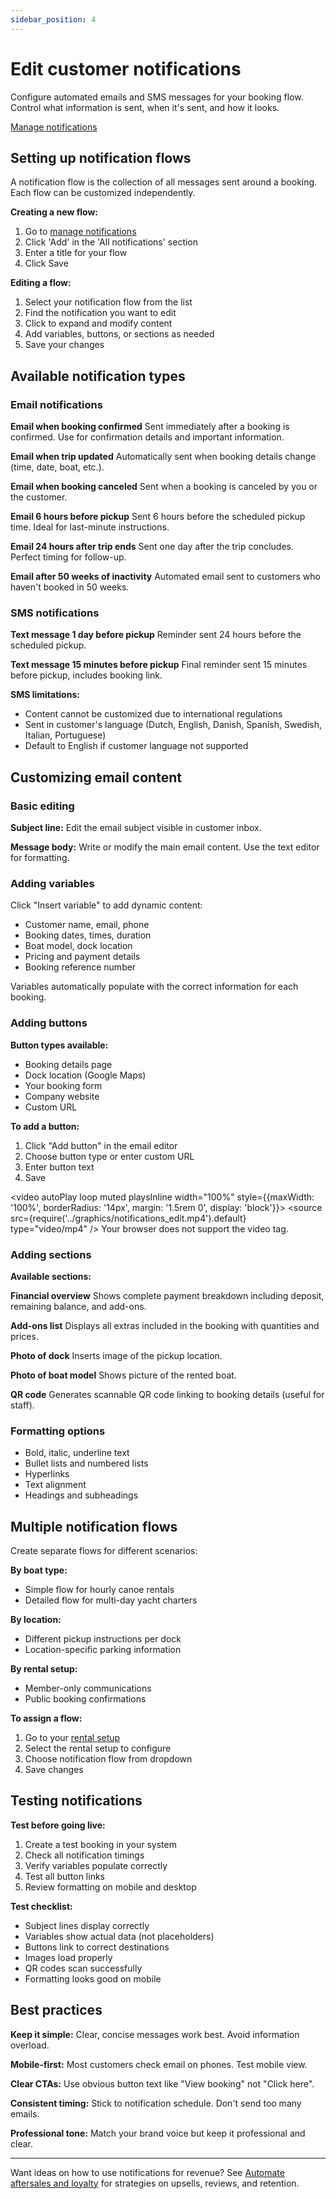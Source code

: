 ```yaml
---
sidebar_position: 4
---
```


# Edit customer notifications

Configure automated emails and SMS messages for your booking flow. Control what information is sent, when it's sent, and how it looks.

<div class="button-container">
  <a href="https://dashboard.letsbook.app/notifications" class="button button--primary" target="_blank" rel="noopener noreferrer">Manage notifications</a>
</div>

## Setting up notification flows

A notification flow is the collection of all messages sent around a booking. Each flow can be customized independently.

**Creating a new flow:**

1. Go to [manage notifications](https://dashboard.letsbook.app/notifications)
2. Click 'Add' in the 'All notifications' section
3. Enter a title for your flow
4. Click Save

**Editing a flow:**

1. Select your notification flow from the list
2. Find the notification you want to edit
3. Click to expand and modify content
4. Add variables, buttons, or sections as needed
5. Save your changes

## Available notification types

### Email notifications

**Email when booking confirmed**
Sent immediately after a booking is confirmed. Use for confirmation details and important information.

**Email when trip updated**
Automatically sent when booking details change (time, date, boat, etc.).

**Email when booking canceled**
Sent when a booking is canceled by you or the customer.

**Email 6 hours before pickup**
Sent 6 hours before the scheduled pickup time. Ideal for last-minute instructions.

**Email 24 hours after trip ends**
Sent one day after the trip concludes. Perfect timing for follow-up.

**Email after 50 weeks of inactivity**
Automated email sent to customers who haven't booked in 50 weeks.

### SMS notifications

**Text message 1 day before pickup**
Reminder sent 24 hours before the scheduled pickup.

**Text message 15 minutes before pickup**
Final reminder sent 15 minutes before pickup, includes booking link.

**SMS limitations:**
- Content cannot be customized due to international regulations
- Sent in customer's language (Dutch, English, Danish, Spanish, Swedish, Italian, Portuguese)
- Default to English if customer language not supported

## Customizing email content

### Basic editing

**Subject line:**
Edit the email subject visible in customer inbox.

**Message body:**
Write or modify the main email content. Use the text editor for formatting.

### Adding variables

Click "Insert variable" to add dynamic content:

- Customer name, email, phone
- Booking dates, times, duration
- Boat model, dock location
- Pricing and payment details
- Booking reference number

Variables automatically populate with the correct information for each booking.

### Adding buttons

**Button types available:**

- Booking details page
- Dock location (Google Maps)
- Your booking form
- Company website
- Custom URL

**To add a button:**

1. Click "Add button" in the email editor
2. Choose button type or enter custom URL
3. Enter button text
4. Save

<video autoPlay loop muted playsInline width="100%" style={{maxWidth: '100%', borderRadius: '14px', margin: '1.5rem 0', display: 'block'}}>
  <source src={require('../graphics/notifications_edit.mp4').default} type="video/mp4" />
  Your browser does not support the video tag.
</video>

### Adding sections

**Available sections:**

**Financial overview**
Shows complete payment breakdown including deposit, remaining balance, and add-ons.

**Add-ons list**
Displays all extras included in the booking with quantities and prices.

**Photo of dock**
Inserts image of the pickup location.

**Photo of boat model**
Shows picture of the rented boat.

**QR code**
Generates scannable QR code linking to booking details (useful for staff).

### Formatting options

- Bold, italic, underline text
- Bullet lists and numbered lists
- Hyperlinks
- Text alignment
- Headings and subheadings

## Multiple notification flows

Create separate flows for different scenarios:

**By boat type:**
- Simple flow for hourly canoe rentals
- Detailed flow for multi-day yacht charters

**By location:**
- Different pickup instructions per dock
- Location-specific parking information

**By rental setup:**
- Member-only communications
- Public booking confirmations

**To assign a flow:**

1. Go to your [rental setup](https://dashboard.letsbook.app/rental-setup)
2. Select the rental setup to configure
3. Choose notification flow from dropdown
4. Save changes

## Testing notifications

**Test before going live:**

1. Create a test booking in your system
2. Check all notification timings
3. Verify variables populate correctly
4. Test all button links
5. Review formatting on mobile and desktop

**Test checklist:**

- Subject lines display correctly
- Variables show actual data (not placeholders)
- Buttons link to correct destinations
- Images load properly
- QR codes scan successfully
- Formatting looks good on mobile

## Best practices

**Keep it simple:**
Clear, concise messages work best. Avoid information overload.

**Mobile-first:**
Most customers check email on phones. Test mobile view.

**Clear CTAs:**
Use obvious button text like "View booking" not "Click here".

**Consistent timing:**
Stick to notification schedule. Don't send too many emails.

**Professional tone:**
Match your brand voice but keep it professional and clear.

---

Want ideas on how to use notifications for revenue? See [Automate aftersales and loyalty](/guides/boost-revenue/automate-aftersales-and-loyalty) for strategies on upsells, reviews, and retention.
